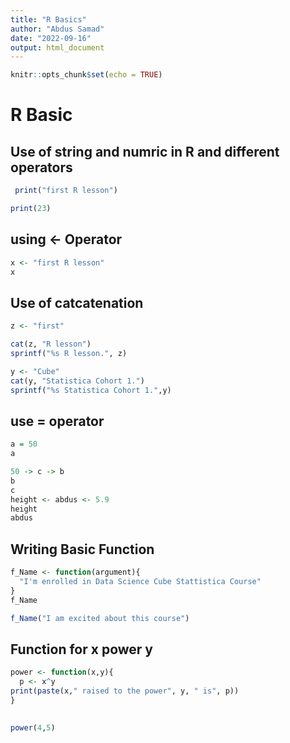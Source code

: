 ```yaml
---
title: "R Basics"
author: "Abdus Samad"
date: "2022-09-16"
output: html_document
---
```


```r
knitr::opts_chunk$set(echo = TRUE)
```

# R Basic

## Use of string and numric in R and different operators


```r

 print("first R lesson")

```

```r
print(23)

```
## using <- Operator

```r
x <- "first R lesson"
x
```
## Use of catcatenation

```r

z <- "first"

cat(z, "R lesson")
sprintf("%s R lesson.", z)

```


```r
y <- "Cube"
cat(y, "Statistica Cohort 1.")
sprintf("%s Statistica Cohort 1.",y)

```
## use = operator

```r
a = 50
a
```
```r
50 -> c -> b
b
c
height <- abdus <- 5.9
height
abdus
```

## Writing Basic Function

```r
f_Name <- function(argument){
  "I'm enrolled in Data Science Cube Stattistica Course"
}
f_Name
```
```r
f_Name("I am excited about this course")

```
## Function for x power y

```r

power <- function(x,y){
  p <- x^y
print(paste(x," raised to the power", y, " is", p))
}
  
```
```r
power(4,5)
```

